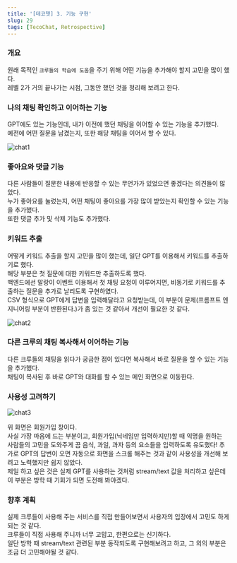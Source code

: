 ```yaml
---
title: '[테코챗] 3. 기능 구현'
slug: 29
tags: [TecoChat, Retrospective]
---
```


### 개요

원래 목적인 `크루들의 학습에 도움`을 주기 위해 어떤 기능을 추가해야 할지 고민을 많이 했다.  
레벨 2가 거의 끝나가는 시점, 그동안 했던 것을 정리해 보려고 한다.  

### 나의 채팅 확인하고 이어하는 기능

GPT에도 있는 기능인데, 내가 이전에 했던 채팅을 이어할 수 있는 기능을 추가했다.  
예전에 어떤 질문을 남겼는지, 또한 해당 채팅을 이어서 할 수 있다.  

![chat1](./chat1.png)

### 좋아요와 댓글 기능

다른 사람들이 질문한 내용에 반응할 수 있는 무언가가 있었으면 좋겠다는 의견들이 많았다.  
누가 좋아요를 눌렀는지, 어떤 채팅이 좋아요를 가장 많이 받았는지 확인할 수 있는 기능을 추가했다.  
또한 댓글 추가 및 삭제 기능도 추가했다.

### 키워드 추출

어떻게 키워드 추출을 할지 고민을 많이 했는데, 일단 GPT를 이용해서 키워드를 추출하기로 했다.  
해당 부분은 첫 질문에 대한 키워드만 추출하도록 했다.  
백엔드에선 말랑이 이벤트 이용해서 첫 채팅 요청이 이루어지면, 비동기로 키워드를 추출하는 질문을 추가로 날리도록 구현하였다.  
CSV 형식으로 GPT에게 답변을 입력해달라고 요청받는데, 이 부분이 문제(프롬프트 엔지니어링 부분이 반환된다.)가 좀 있는 것 같아서 개선이 필요한 것 같다.  

![chat2](./chat2.png)

### 다른 크루의 채팅 복사해서 이어하는 기능

다른 크루들의 채팅을 읽다가 궁금한 점이 있다면 복사해서 바로 질문을 할 수 있는 기능을 추가했다.  
채팅이 복사된 후 바로 GPT와 대화를 할 수 있는 메인 화면으로 이동한다.  

### 사용성 고려하기

![chat3](./chat3.png)

위 화면은 회원가입 창이다.  
사실 가장 마음에 드는 부분이고, 회원가입(닉네임만 입력하지만)할 때 익명을 원하는 사람들의 고민을 도와주게 끔 음식, 과일, 과자 등의 요소들을 입력하도록 유도했다!
추가로 GPT의 답변이 오면 자동으로 화면을 스크롤 해주는 것과 같이 사용성을 개선해 보려고 노력했지만 쉽지 않았다.  
제일 하고 싶은 것은 실제 GPT를 사용하는 것처럼 stream/text 값을 처리하고 싶은데 이 부분은 방학 때 기회가 되면 도전해 봐야겠다.  

### 향후 계획

실제 크루들이 사용해 주는 서비스를 직접 만들어보면서 사용자의 입장에서 고민도 하게 되는 것 같다.  
크루들이 직접 사용해 주니까 너무 고맙고, 한편으로는 신기하다.  
일단 방학 때 stream/text 관련된 부분 동작되도록 구현해보려고 하고, 그 외의 부분은 조금 더 고민해야될 것 같다.  